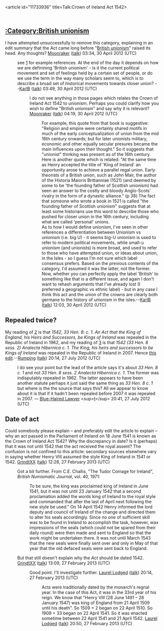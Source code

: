 <article id="11733936" title=Talk:Crown of Ireland Act 1542>
	<talkpage id="11733936" title="Talk:Crown of Ireland Act 1542">
{{WikiProjectBannerShell|1=
{{WikiProject Politics of the United Kingdom|class=Stub|importance=|auto=yes}}
{{WikiProject Law|class=Stub|importance=Mid}}
{{WikiProject Ireland|class=Stub|importance=Mid}}
{{WikiProject England|class=Stub|importance=Mid}}
}}

==[[:Category:British unionism]]==
I have attempted unsuccessfully to remove this category, explaining in an edit summary that the Act came long before &quot;[[British unionism]]&quot; raised its head. Any thoughts? [[User:Moonraker|Moonraker]] ([[User talk:Moonraker|talk]]) 03:34, 30 April 2012 (UTC)
: see [http://books.google.com/books?id=S4M37_55dnkC&amp;pg=PA4&amp;dq=unionism+Britain+16th+century&amp;hl=en&amp;sa=X&amp;ei=OwueT9TSJuOd6AGK2vn4Dg&amp;ved=0CEgQ6AEwBA#v=onepage&amp;q=unionism%20Britain%2016th%20century&amp;f=false] for example references. At the end of the day it depends on how we are definining 'British unionism' - is it the current political movement and set of feelings held by a certain set of people, or do we use the term in the way many scholars seem to, which is to describe a broad set of historical movements towards closer union? --[[User:Karl.brown|KarlB]] ([[User talk:Karl.brown|talk]]) 03:49, 30 April 2012 (UTC)
::I do not see anything in those pages which relates the Crown of Ireland Act 1542 to unionism. Perhaps you could clarify how you wish to define &quot;British unionism&quot; and say why it is relevant? [[User:Moonraker|Moonraker]] ([[User talk:Moonraker|talk]]) 04:19, 30 April 2012 (UTC)
:::For example, this quote from that book is suggestive: &quot;Religion and empire were certainly shared motifs in much of the early conceptualization of union from the mid 16th century onwards; but for later unionists military, economic and other equally secular presures became the main influences upon their thought.&quot; So it suggests that &quot;unionist&quot; thinking was present as of the 16th century. Here is another quote which is related: &quot;At the same time as Henry accepted the title of 'King of Ireland' an opportunity arose to achieve a parallel regal union. Early theorists of a British union, such as John Mair, the author of the Historia Maioris Brittanniae (1521) (and deemed by some to be 'the founding father of Scottish unionism) had seen an answer to the costly and bloody Anglo-Scots' rivalry in the form of a dynastic alliance.&quot; (p 38) The fact that someone who wrote a book in 1521 is called &quot;the founding father of Scottish unionism&quot; suggests that at least some historians use this word to describe those who pushed for closer union in the 16th century, including what are called 'personal' unions.
:::As to how I would define unionism, I've seen in other references a differentiation between Unionism vs unionism (i.e. big U) - it seems big-U unionism is used to refer to modern political movements, while small-u unionism (and unionists) is more broad, and used to refer to those who have attempted union, or ideas about union, in the Isles - so I guess I'm not sure which label consensus prefers. Based on the previous contents of the category, I'd assumed it was the latter, not the former. Now, whether you can perfectly apply the label 'British' to something like that is a different issue, and again I don't want to rehash arguments that I've already lost (I preferred a geographic vs ethnic label) - but in any case I think this act and the union of the crowns are clearly both germane to the history of unionism in the isles.--[[User:Karl.brown|KarlB]] ([[User talk:Karl.brown|talk]]) 12:03, 30 April 2012 (UTC)


== Repealed twice? == 
My reading of [http://www.irishstatutebook.ie/1962/en/act/pub/0029/sched1.html] is that ''1542, 33 Hen. 8: c. 1. An Act that the King of England, his Heirs and Successors, be Kings of Ireland'' was repealed in the Republic of Ireland in 1962, and my reading of [http://www.irishstatutebook.ie/2007/en/act/pub/0028/sched2.html] is that ''1542 (33 Hen. 8 sess. 2) Analecta Hibernica c. 1. The King, his heirs and successors to be Kings of Ireland'' was repealed in the Republic of Ireland in 2007.  Hence [http://en.wikipedia.org/w/index.php?title=Crown_of_Ireland_Act_1542&amp;diff=503263118&amp;oldid=495130827 this edit].--[[User:Rumping|Rumping]] ([[User talk:Rumping|talk]]) 20:14, 27 July 2012 (UTC)

:I do see your point but the lead of the article says it's about ''33 Hen. 8 c. 1'' and not ''33 Hen. 8 sess. 2 Analecta Hibernica c. 1''. The former was indisputably repealed in 1962. The latter appears to have been another statute perhaps it just said the same thing as ''33 Hen. 8 c. 1'' but where is the the source that says this? All we appear to know about it is that if it hadn't been repealed before 2007 it was repealed in 2007. — [[User:Blue-Haired Lawyer|Blue-Haired Lawyer]] &lt;sup&gt;[[User talk:Blue-Haired Lawyer|t]]&lt;/sup&gt; 20:41, 27 July 2012 (UTC)

==Date of act==
Could somebody please explain – and preferably edit the article to explain – why an act passed in the Parliament of Ireland on 18 June 1541 is known as the Crown of Ireland Act 1542? Why the discrepancy in date? Is it (perhaps) that it was not until 1542 that the act received the royal assent? The confusion is not confined to this article: secondary sources elsewhere vary in saying whether Henry VIII assumed the style King of Ireland in 1541 or 1542. [[User:GrindtXX|GrindtXX]] ([[User talk:GrindtXX|talk]]) 12:28, 27 February 2013 (UTC)

:Got a bit further. From C.E. Challis, &quot;The Tudor Coinage for Ireland&quot;, ''British Numismatic Journal'', vol. 40, 1971:

::To be sure, the king was proclaimed king of Ireland in June 1541, but it was not until 23 January 1542 that a second proclamation added the words king of Ireland to the royal style and commanded that after the last of April next following the new style be used.&quot; On 14 April 1542 Henry informed the lord deputy and council of Ireland of the change and directed them to alter his seals accordingly. Since no one of sufficient skill was to be found in Ireland to accomplish the task, however, wax impressions of the seals (which could not be spared from their daily round) were then made and sent to England so that the work might be undertaken there. It was not until March 1543 that the new seals were finally sent over and only in May of that year that the old defaced seals were sent back to England.

:But that still doesn't explain why the ''Act'' should be dated 1542. [[User:GrindtXX|GrindtXX]] ([[User talk:GrindtXX|talk]]) 13:09, 27 February 2013 (UTC)
::Good point. I'll investigate further. [[User:Laurel Lodged|Laurel Lodged]] ([[User talk:Laurel Lodged|talk]]) 20:14, 27 February 2013 (UTC)
:::Acts were traditionally dated by the monarch's regnal year. In the case of this Act, it was in the 33rd year of his reign. We know that &quot;Henry VIII (28 June 1491 – 28 January 1547) was king of England from 21 April 1509 until his death&quot;. So 1509 + 2 began on 22 April 1510. So 1909 + 33 began on 22 April 1541. So it was enacted sometime between 22 April 1541 and 21 April 1542. [[User:Laurel Lodged|Laurel Lodged]] ([[User talk:Laurel Lodged|talk]]) 20:50, 27 February 2013 (UTC)
	</talkpage>
</article>